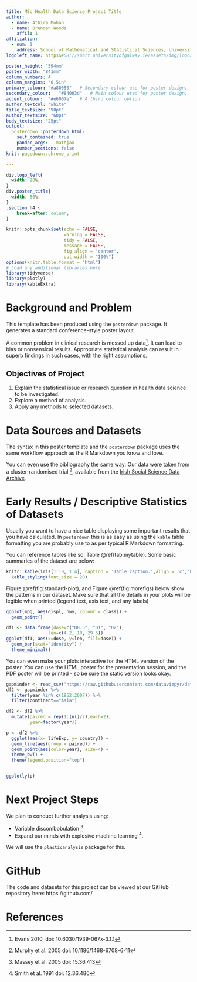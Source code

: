 ---
title: MSc Health Data Science Project Title
author:
  - name: Athira Mohan
  - name: Brendan Woods
    affil: 1
affiliation:
  - num: 1
    address: School of Mathematical and Statistical Sciences, University of Galway
logoleft_name: https&#58;//sport.universityofgalway.ie/assets/img/logo2.png

poster_height: "594mm"
poster_width: "841mm"
column_numbers: 4
column_margins: "0.5in"	
primary_colour:	"#a80050"	# Secondary colour use for poster design.
secondary_colour:	"#84003d"	# Main colour used for poster design.
accent_colour:	"#e6007e"	# A third colour option.
author_textcol: "white"
title_textsize: "90pt"
author_textsize: "60pt"
body_textsize: "25pt"
output: 
  posterdown::posterdown_html:
    self_contained: true
    pandoc_args: --mathjax
    number_sections: false
knit: pagedown::chrome_print

---

```{css, echo=FALSE}
div.logo_left{
  width: 20%;
}
div.poster_title{
  width: 80%;
}
.section h4 {
    break-after: column;
}
```

<!-- Don't change anything above, except the title and author names, unless you know what you are doing. -->


```{r, include=FALSE}
knitr::opts_chunk$set(echo = FALSE,
                      warning = FALSE,
                      tidy = FALSE,
                      message = FALSE,
                      fig.align = 'center',
                      out.width = "100%")
options(knitr.table.format = "html") 
# Load any additional libraries here
library(tidyverse)
library(plotly)
library(kableExtra)
```



# Background and Problem

This template has been produced using the `posterdown` package. It generates a standard conference-style poster layout. 

<!-- You can add references by inserting the following ^[reference details here] -->

A common problem in clinical research is messed up data^[Evans 2010, doi: 10.6030/1939-067x-3.1.1]. It can lead to bias or nonsensical results. Appropriate statistical analysis can result in superb findings in such cases, with the right assumptions.


## Objectives of Project

1. Explain the statistical issue or research question in health data science to be investigated. 
2. Explore a method of analysis.
3. Apply any methods to selected datasets.


# Data Sources and Datasets

The syntax in this poster template and the `posterdown` package uses the same workflow approach as the R Markdown you know and love. 

You can even use the bibliography the same way: Our data were taken from a cluster-randomised trial ^[Murphy et al. 2005 doi: 10.1186/1468-6708-6-11], available from the [Irish Social Science Data Archive](https://www.ucd.ie/issda/data/). 


<!-- This #### below causes the columns to break -->
<!-- You can change where you put these breaks, and the "column_numbers: 4" argument in the YAMLS header to change the layout of the poster, with care! -->

####

# Early Results / Descriptive Statistics of Datasets

Usually you want to have a nice table displaying some important results that you have calculated. In `posterdown` this is as easy as using the `kable` table formatting you are probably use to as per typical R Markdown formatting.

You can reference tables like so: Table \@ref(tab:mytable). Some basic summaries of the dataset are below:

```{r mytable, out.width='80%'}
knitr::kable(iris[1:10, 1:4], caption = 'Table caption.',align = 'c',"html") %>%
  kable_styling(font_size = 20)
```

Figure \@ref(fig:standard-plot), and Figure \@ref(fig:morefigs) below show the patterns in our dataset. Make sure that all the details in your plots will be legible when printed (legend text, axis text, and any labels)

```{r standard-plot, out.width='80%', fig.align='center', fig.cap='Great figure!', fig.height=4}
ggplot(mpg, aes(displ, hwy, colour = class)) + 
  geom_point()
```

```{r morefigs, out.width='80%', echo=FALSE, fig.cap='Amazing, right?!', fig.height=4}

df1 <- data.frame(dose=c("D0.5", "D1", "D2"),
                len=c(4.2, 10, 29.5))
ggplot(df1, aes(x=dose, y=len, fill=dose)) +
  geom_bar(stat="identity") +
  theme_minimal()

```

You can even make your plots interactive for the HTML version of the poster. You can use the HTML poster for the presentation session, and the PDF poster will be printed - so be sure the static version looks okay.
```{r interactiveplot, out.width='80%', echo=FALSE, fig.cap='Amazing, right?!', fig.height=4}

gapminder <- read_csv("https://raw.githubusercontent.com/datavizpyr/data/master/gapminder-FiveYearData.csv")
df2 <- gapminder %>%
  filter(year %in% c(1952,2007)) %>%
  filter(continent=="Asia") 

df2 <- df2 %>%
  mutate(paired = rep(1:(n()/2),each=2),
         year=factor(year))

p <- df2 %>% 
  ggplot(aes(x= lifeExp, y= country)) +
  geom_line(aes(group = paired)) +
  geom_point(aes(color=year), size=4) +
  theme_bw() +
  theme(legend.position="top")


ggplotly(p)

```

####

# Next Project Steps

We plan to conduct further analysis using:

- Variable discombobulation ^[Massey et al. 2005 doi: 15.36.413]
- Expand our minds with explosive machine learning ^[Smith et al. 1991 doi: 12.36.486].

We will use the `plasticanalysis` package for this.

# GitHub

The code and datasets for this project can be viewed at our GitHub repository here: https://github.com/ 


# References


